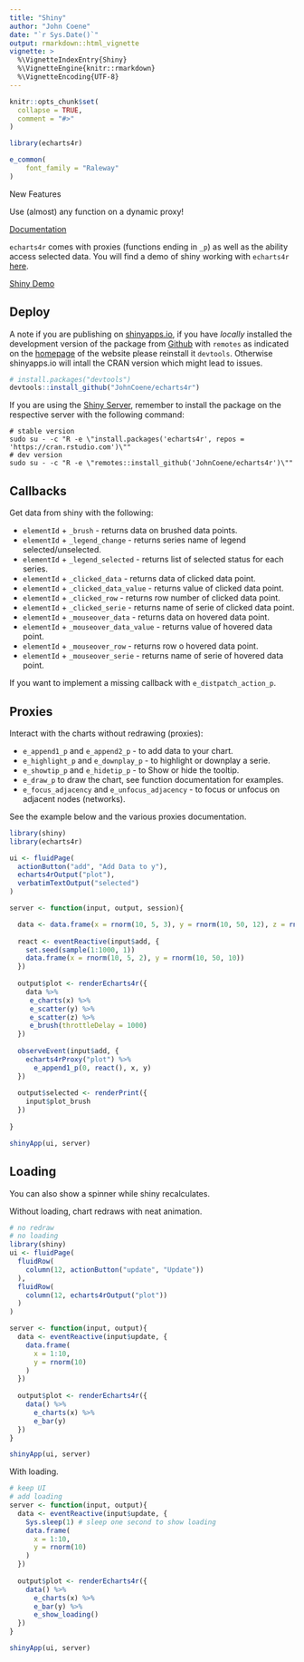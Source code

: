 ```yaml
---
title: "Shiny"
author: "John Coene"
date: "`r Sys.Date()`"
output: rmarkdown::html_vignette
vignette: >
  %\VignetteIndexEntry{Shiny}
  %\VignetteEngine{knitr::rmarkdown}
  %\VignetteEncoding{UTF-8}
---
```


```r
knitr::opts_chunk$set(
  collapse = TRUE,
  comment = "#>"
)

library(echarts4r)

e_common(
    font_family = "Raleway"
)
```

<div class="panel panel-default">
<div class="panel-heading">New Features</div>
<div class="panel-body">
Use (almost) any function on a dynamic proxy!
</div>
<div class="panel-footer">
<a href="development" class="btn btn-warning">
Documentation
</a>
</div>
</div>

`echarts4r` comes with proxies (functions ending in `_p`) as well as the ability access selected data. You will find a demo of shiny working with `echarts4r` [here](http://shiny.john-coene.com/echarts4rShiny/).

<a href = "http://shiny.john-coene.com/echarts4rShiny/" target ="_blank" class = "btn btn-default">
  Shiny Demo
</a>

## Deploy

A note if you are publishing on [shinyapps.io](https://www.shinyapps.io/), if you have _locally_ installed the development version of the package from [Github](https://github.com/JohnCoene/echarts4r) with `remotes` as indicated on the [homepage](/) of the website please reinstall it `devtools`. Otherwise shinyapps.io will intall the CRAN version which might lead to issues.

```r
# install.packages("devtools")
devtools::install_github("JohnCoene/echarts4r")
```

If you are using the [Shiny Server](), remember to install the package on the respective server with the following command:

```
# stable version
sudo su - -c "R -e \"install.packages('echarts4r', repos = 'https://cran.rstudio.com')\""
# dev version
sudo su - -c "R -e \"remotes::install_github('JohnCoene/echarts4r')\""
```

## Callbacks

Get data from shiny with the following:

* `elementId` + `_brush` - returns data on brushed data points.
* `elementId` + `_legend_change` - returns series name of legend selected/unselected.
* `elementId` + `_legend_selected` - returns list of selected status for each series.
* `elementId` + `_clicked_data` - returns data of clicked data point.
* `elementId` + `_clicked_data_value` - returns value of clicked data point.
* `elementId` + `_clicked_row` - returns row number of clicked data point.
* `elementId` + `_clicked_serie` - returns name of serie of clicked data point.
* `elementId` + `_mouseover_data` - returns data on hovered data point.
* `elementId` + `_mouseover_data_value` - returns value of hovered data point.
* `elementId` + `_mouseover_row` - returns row o hovered data point.
* `elementId` + `_mouseover_serie` - returns name of serie of hovered data point.

If you want to implement a missing callback with `e_distpatch_action_p`.

## Proxies

Interact with the charts without redrawing (proxies):

* `e_append1_p` and `e_append2_p` - to add data to your chart.
* `e_highlight_p` and `e_downplay_p` - to highlight or downplay a serie.
* `e_showtip_p` and `e_hidetip_p` - to Show or hide the tooltip.
* `e_draw_p` to draw the chart, see function documentation for examples.
* `e_focus_adjacency` and `e_unfocus_adjacency` - to focus or unfocus on adjacent nodes (networks).

See the example below and the various proxies documentation.

```r
library(shiny)
library(echarts4r)

ui <- fluidPage(
  actionButton("add", "Add Data to y"),
  echarts4rOutput("plot"),
  verbatimTextOutput("selected")
)

server <- function(input, output, session){

  data <- data.frame(x = rnorm(10, 5, 3), y = rnorm(10, 50, 12), z = rnorm(10, 50, 5))
  
  react <- eventReactive(input$add, {
    set.seed(sample(1:1000, 1))
    data.frame(x = rnorm(10, 5, 2), y = rnorm(10, 50, 10))
  })
  
  output$plot <- renderEcharts4r({
    data %>% 
     e_charts(x) %>% 
     e_scatter(y) %>%
     e_scatter(z) %>% 
     e_brush(throttleDelay = 1000)
  })
  
  observeEvent(input$add, {
    echarts4rProxy("plot") %>% 
      e_append1_p(0, react(), x, y)
  })
  
  output$selected <- renderPrint({
    input$plot_brush
  })
  
}

shinyApp(ui, server)
```

## Loading

You can also show a spinner while shiny recalculates.

Without loading, chart redraws with neat animation.

```r
# no redraw
# no loading
library(shiny)
ui <- fluidPage(
  fluidRow(
    column(12, actionButton("update", "Update"))
  ),
  fluidRow(
    column(12, echarts4rOutput("plot"))
  )
)

server <- function(input, output){
  data <- eventReactive(input$update, {
    data.frame(
      x = 1:10,
      y = rnorm(10)
    )
  })
  
  output$plot <- renderEcharts4r({
    data() %>% 
      e_charts(x) %>% 
      e_bar(y)
  })
}

shinyApp(ui, server)
```

With loading.

```r
# keep UI
# add loading
server <- function(input, output){
  data <- eventReactive(input$update, {
    Sys.sleep(1) # sleep one second to show loading
    data.frame(
      x = 1:10,
      y = rnorm(10)
    )
  })
  
  output$plot <- renderEcharts4r({
    data() %>% 
      e_charts(x) %>% 
      e_bar(y) %>% 
      e_show_loading()
  })
}

shinyApp(ui, server)
```